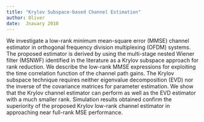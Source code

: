 ```yaml
---
title: "Krylov Subspace-based Channel Estimation" 
author: Oliver 
date:  Jnauary 2010
---
```


We investigate a low-rank minimum mean-square error (MMSE) channel estimator in orthogonal frequency division multiplexing (OFDM) systems. The proposed estimator is derived by using the multi-stage nested Wiener filter (MSNWF) identified in the literature as a Krylov subspace approach for rank reduction. We describe the low-rank MMSE expressions for exploiting the time correlation function of the channel path gains. The Krylov subspace technique requires neither eigenvalue decomposition (EVD) nor the inverse of the covariance matrices for parameter estimation. We show that the Krylov channel estimator can perform as well as the EVD estimator with a much smaller rank. Simulation results obtained confirm the superiority of the proposed Krylov low-rank channel estimator in approaching near full-rank MSE performance.
